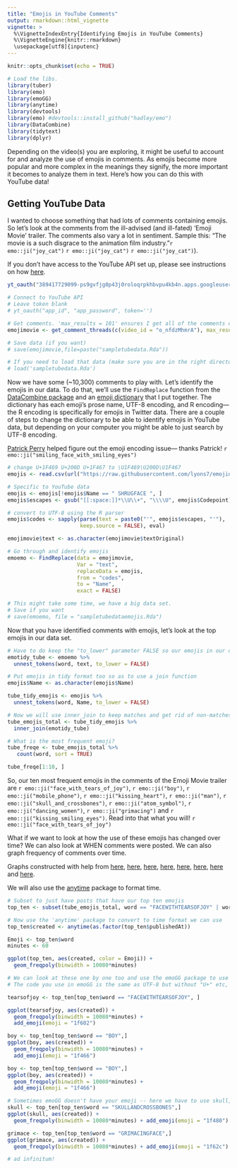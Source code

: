 ```yaml
---
title: "Emojis in YouTube Comments"
output: rmarkdown::html_vignette
vignette: >
  %\VignetteIndexEntry{Identifying Emojis in YouTube Comments}
  %\VignetteEngine{knitr::rmarkdown}
  \usepackage[utf8]{inputenc}
---
```


```r
knitr::opts_chunk$set(echo = TRUE)
```

```r

# Load the libs.
library(tuber)
library(emo)
library(emoGG)
library(anytime)
library(devtools)
library(emo) #devtools::install_github("hadley/emo")
library(DataCombine)
library(tidytext)
library(dplyr)
```

Depending on the video(s) you are exploring, it might be useful to account for and analyze the use of emojis in comments. As emojis become more popular and more complex in the meanings they signify, the more important it becomes to analyze them in text. Here's how you can do this with YouTube data!

## Getting YouTube Data

I wanted to choose something that had lots of comments containing emojis. So let's look at the comments from the ill-advised (and ill-fated) 'Emoji Movie' trailer. The comments also vary a lot in sentiment. Sample this: "The movie is a such disgrace to the animation film industry."`r emo::ji("joy_cat")` `r emo::ji("joy_cat")` `r emo::ji("joy_cat")`).

If you don't have access to the YouTube API set up, please see instructions on how [here](https://developers.google.com/youtube/v3/).

```r
yt_oauth("389417729099-ps9gvfjg0p43j0roloqrpkhbvpu4kb4n.apps.googleusercontent.com", "9UMvY0_zEDzSXrWlVrAT52Tm", token = '')
```

```r
# Connect to YouTube API
# Leave token blank
# yt_oauth("app_id", "app_password", token='')

# Get comments. 'max_results = 101' ensures I get all of the comments on the video.
emojimovie <- get_comment_threads(c(video_id = "o_nfdzMhmrA"), max_results = 100)

# Save data (if you want)
# save(emojimovie,file=paste("sampletubedata.Rda"))

# If you need to load that data (make sure you are in the right directory)
# load('sampletubedata.Rda')
```

Now we have some (~10,300) comments to play with. Let's identify the emojis in our data. To do that, we'll use the `FindReplace` function from the [DataCombine package](https://cran.r-project.org/web/packages/DataCombine/DataCombine.pdf) and an [emoji dictionary](https://lyons7.github.io/portfolio/2017-10-04-emoji-dictionary/) that I put together. The dictionary has each emoji's prose name, UTF-8 encoding, and R encoding---the R encoding is specifically for emojis in Twitter data. There are a couple of steps to change the dictionary to be able to identify emojis in YouTube data, but depending on your computer you might be able to just search by UTF-8 encoding. 

[Patrick Perry](https://stackoverflow.com/questions/47243155/get-r-to-keep-utf-8-codepoint-representation/47243425#47243425) helped figure out the emoji encoding issue--- thanks Patrick! `r emo::ji("smiling_face_with_smiling_eyes")`

```r
# change U+1F469 U+200D U+1F467 to \U1F469\U200D\U1F467
emojis <- read.csv(url("https://raw.githubusercontent.com/lyons7/emojidictionary/master/Emoji%20Dictionary%205.0.csv")) 

# Specific to YouTube data
emojis <- emojis[!emojis$Name == " SHRUGFACE ", ]
emojis$escapes <- gsub("[[:space:]]*\\U\\+", "\\\\U", emojis$Codepoint)

# convert to UTF-8 using the R parser
emojis$codes <- sapply(parse(text = paste0("'", emojis$escapes, "'"),
                       keep.source = FALSE), eval)

emojimovie$text <- as.character(emojimovie$textOriginal)

# Go through and identify emojis
emoemo <- FindReplace(data = emojimovie,
                      Var = "text",
                      replaceData = emojis,
                      from = "codes",
                      to = "Name", 
                      exact = FALSE)

# This might take some time, we have a big data set. 
# Save if you want
# save(emoemo, file = "sampletubedataemojis.Rda")
```

Now that you have identified comments with emojis, let's look at the top emojis in our data set.

```r

# Have to do keep the "to_lower" parameter FALSE so our emojis in our dictionary are kept separate from words that happen to be the same as emoji names
emotidy_tube <- emoemo %>%
  unnest_tokens(word, text, to_lower = FALSE)

# Put emojis in tidy format too so as to use a join function
emojis$Name <- as.character(emojis$Name)

tube_tidy_emojis <- emojis %>%
  unnest_tokens(word, Name, to_lower = FALSE)

# Now we will use inner_join to keep matches and get rid of non-matches
tube_emojis_total <- tube_tidy_emojis %>%
  inner_join(emotidy_tube)

# What is the most frequent emoji?
tube_freqe <- tube_emojis_total %>% 
   count(word, sort = TRUE)

tube_freqe[1:10, ]
```

So, our ten most frequent emojis in the comments of the Emoji Movie trailer are `r emo::ji("face_with_tears_of_joy")`, `r emo::ji("boy")`, `r emo::ji("mobile_phone")`, `r emo::ji("kissing_heart")`, `r emo::ji("man")`, `r emo::ji("skull_and_crossbones")`, `r emo::ji("atom_symbol")`, `r emo::ji("dancing_women")`, `r emo::ji("grimacing")` and `r emo::ji("kissing_smiling_eyes")`. Read into that what you will! `r emo::ji("face_with_tears_of_joy")`

What if we want to look at how the use of these emojis has changed over time? We can also look at WHEN comments were posted. We can also graph frequency of comments over time. 

Graphs constructed with help from [here](http://www.cyclismo.org/tutorial/R/time.html), [here](https://gist.github.com/stephenturner/3132596),
[here](http://stackoverflow.com/questions/27626915/r-graph-frequency-of-observations-over-time-with-small-value-range), [here](http://michaelbommarito.com/2011/03/12/a-quick-look-at-march11-saudi-tweets/), [here](http://stackoverflow.com/questions/31796744/plot-count-frequency-of-tweets-for-word-by-month), [here](https://stat.ethz.ch/R-manual/R-devel/library/base/html/as.POSIXlt.html), [here](http://sape.inf.usi.ch/quick-reference/ggplot2/geom) and [here](http://stackoverflow.com/questions/3541713/how-to-plot-two-histograms-together-in-r).

We will also use the [anytime](https://cran.r-project.org/web/packages/anytime/index.html) package to format time. 

```r

# Subset to just have posts that have our top ten emojis
top_ten <- subset(tube_emojis_total, word == "FACEWITHTEARSOFJOY" | word == "BOY"| word == "MOBILEPHONE" | word == "FACETHROWINGAKISS" | word == "MAN" | word == "SKULLANDCROSSBONES" | word == "ATOMSYMBOL" | word == "COLONEWOMANWITHBUNNYEARS"| word == "GRIMACINGFACE" | word == "KISSINGFACEWITHSMILINGEYES")

# Now use the 'anytime' package to convert to time format we can use
top_ten$created <- anytime(as.factor(top_ten$publishedAt))

Emoji <- top_ten$word
minutes <- 60

ggplot(top_ten, aes(created, color = Emoji)) + 
  geom_freqpoly(binwidth = 10080*minutes)

# We can look at these one by one too and use the emoGG package to use actual emojis to show which ones we are talking about 
# The code you use in emoGG is the same as UTF-8 but without "U+" etc, and all letters lowercase

tearsofjoy <- top_ten[top_ten$word == "FACEWITHTEARSOFJOY", ]

ggplot(tearsofjoy, aes(created)) + 
  geom_freqpoly(binwidth = 10080*minutes) +
  add_emoji(emoji = "1f602")

boy <- top_ten[top_ten$word == "BOY",]
ggplot(boy, aes(created)) + 
  geom_freqpoly(binwidth = 10080*minutes) +
  add_emoji(emoji = "1f466")

boy <- top_ten[top_ten$word == "BOY",]
ggplot(boy, aes(created)) + 
  geom_freqpoly(binwidth = 10080*minutes) +
  add_emoji(emoji = "1f466")

# Sometimes emoGG doesn't have your emoji -- here we have to use skull, not skull and crossbones
skull <- top_ten[top_ten$word == "SKULLANDCROSSBONES",]
ggplot(skull, aes(created)) + 
  geom_freqpoly(binwidth = 10080*minutes) + add_emoji(emoji = "1f480")

grimace <- top_ten[top_ten$word == "GRIMACINGFACE",]
ggplot(grimace, aes(created)) + 
  geom_freqpoly(binwidth = 10080*minutes) + add_emoji(emoji = "1f62c")

# ad infinitum!
```
